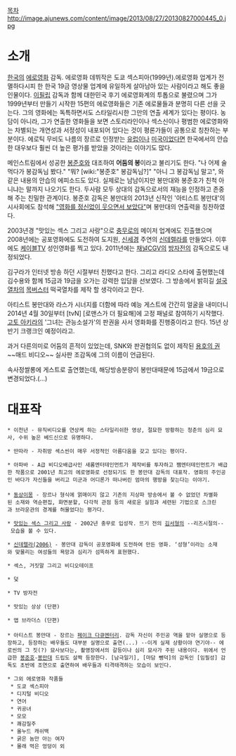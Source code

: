 [[목차]]
http://image.ajunews.com/content/image/2013/08/27/20130827000445_0.jpg

= 소개 =
[[한국]]의 [[에로영화]] 감독. 
에로영화 데뷔작은 도쿄 섹스피아(1999년).에로영화 업계가 전멸하다시피 한 한국 19금 영상물 업계에 유일하게 살아남아 있는 사람이라고 해도 좋을 인물이다. [[이필립]] 감독과 함께 대한민국 후기 에로영화계의 투톱으로 불렸으며 그가 1999년부터 만들기 시작한 15편의 에로영화들은 기존 에로물들과 분명히 다른 선을 긋는다. 그의 영화에는 독특하면서도 스타일리시한 그만의 연출 세계가 있다는 평이다. 농담이 아니라, 그가 연출한 영화들을 보면 스토리라인이나 섹스신이나 평범한 에로영화와는 차별되는 개연성과 서정성이 내포되어 있다는 것이 평론가들이 공통으로 칭찬하는 부분이다. 에로틱 무비도 나름의 장르로 인정받는 [[유럽]]이나 [[미국]]이었다면 한국에서의 안습한 대우보다 훨씬 더 높은 평가를 받았을 것이라는 이야기도 많다.
 
메인스트림에서 성공한 [[봉준호]]와 대조하여 '''어둠의 봉'''이라고 불리기도 한다. "나 어제 술먹다가 봉감독님 봤다." "뭐? [wiki:"봉준호" 봉감독님?]" "아니 그 봉감독님 말고", 와 같은 내용의 안습의 에피소드도 있다. 실제로는 남남이지만 봉만대와 봉준호가 친척 아니냐는 말까지 나오기도 한다.  두사람 모두 상대의 감독으로서의 재능을 인정하고 존중해 주는 친밀한 관계이다. 봉준호 감독은 봉만대의 2013년 신작인 '아티스트 봉만대'의 시사회에도 참석해 [http://www.ajunews.com/kor/view.jsp?newsId=20130901000331 "영화를 정신없이 웃으면서 보았다"]며 봉만대의 연출력을 칭찬하였다.

2003년경 "맛있는 섹스 그리고 사랑"으로 [[충무로]]의 메이저 업계에도 진출했으며 2008년에는 공포영화에도 도전하여 도지원, [[신세경]] 주연의 [[신데렐라]]를 만들었다. 이후에도 [[케이블TV]] 성인영화를 찍고 있다. 2011년에는 [[채널CGV]]의 [[방자전]]의  감독으로도 내정되었다.

김구라가 인터넷 방송 하던 시절부터 친했다고 한다. 그리고 라디오 스타에 출현했는데 김수용와 함께 15금과 19금을 오가는 강력한 입담을 선보였다. 그 방송에서 밝히길 [[설국열차(영화)|설국열차]]의 [[목버스터]] 떡국열차를 제작 할 생각이라고 한다.

아티스트 봉만대와 라스가 시너지를 더함에 따라 예능 게스트에 간간히 얼굴을 내미더니 2014년 4월 30일부터 [tvN] [로맨스가 더 필요해]에 고정 패널로 참여하기 시작했다.
[[고토 아키라]]의 '그녀는 관능소설가'의 판권을 사서 영화화를 진행중이라고 한다. 15년 상반기 크랭크인 예정이라고.



과거 다른의미로 어둠의 흔적이 있었는데, SNK와 판권협의도 없이 제작된 [[용호의 권]] ~~매드 비디오~~ 실사판 조감독에 그의 이름이 언급된다.


속사정쌀롱에 게스트로 출연했는데, 해당방송분량이 봉만대때문에 15금에서 19금으로 변경되었다.(...)
= 대표작 =
 * 이천년 - 뮤직비디오를 연상케 하는 스타일리쉬한 영상, 절묘한 방황하는 청춘의 심리 묘사, 수위 높은 베드신으로 유명하다. 

 * 딴따라 - 자취방 섹스씬이 매우 서정적인 아름다움을 갖고 있다는 평이다.

 * 아파바 - A급 비디오배급사인 새롬엔터테인먼트가 제작비를 투자하고 쨈엔터테인먼트가 배급한 작품으로 2001년 최고의 에로영화로 선정되기도 한 봉만대 감독의 대표작. 영화의 주인공인 바다가 자신들을 버리고 미군과 어디론가 떠나버린 엄마의 행방을 찾는다는 이야기.
 
 * [[동상이몽]] - 장르나 형식에 얽매이지 않고 기존의 지상파 방송에서 볼 수 없었던 차별화된 소재와 역순편집, 화면분할, 다각적 관점 등의 새로운 실험과 세련된 기법으로 스크린과 브라운관의 경계를 허물었다는 평가다.

 * [[맛있는 섹스 그리고 사랑]] - 2002년 충무로 입성작. 뜨기 전의 [[김서형]]의 --리즈시절의-- 모습을 볼 수 있다.

 * [[신데렐라(2006)]] - 봉만대 감독이 공포영화에 도전하여 만든 영화. ‘성형’이라는 소재와 맞물리는 여성들의 욕망과 심리가 섬뜩하게 표현했다.

 * 섹스, 거짓말 그리고 비디오테이프

 * 덫

 * TV 방자전

 * 맛있는 상상 (단편)

 * 앱 브라더스 (단편)
 
 * 아티스트 봉만대 - 장르는 [[페이크 다큐멘터리]]. 감독 자신이 주인공 역을 맡아 실명으로 등장하고, 등장하는 배우들도 대부분 실명으로 출연(...) --이게 실제 상황이야 연기야-- 에로씬의 그 짓(?) 묘사보다는, 촬영장에서의 갈등이나 심리 묘사가 주된 내용이다. 위에서 언급한 [[봉준호]]-[[봉만대]] 드립도 살짝 등장한다. [남극일기], [마담 뺑덕]의 감독인 [임필성] 감독도 초반에 조연으로 출연하여 배우들과 티격태격하는 모습이 보인다.

 * 그외 에로영화 작품들
  * 도쿄 섹스피아
  * 디지털 비디오
  * 연어 
  * 귀공녀
  * 모모
  * 쾌감질주 
  * 올누드 캐쉬백 
  * 굵은 놈만 아는 여자
  * 몰래 먹은 엉덩이 외
